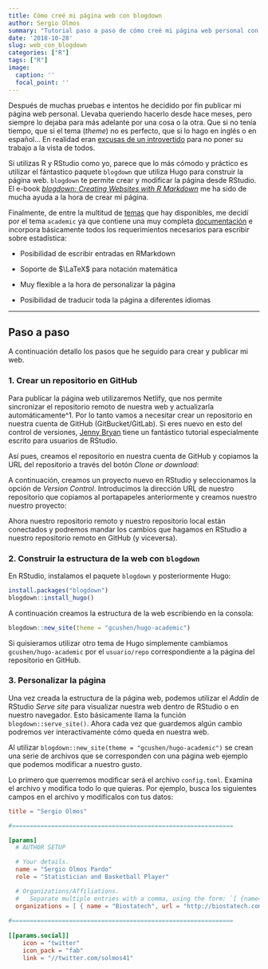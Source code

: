 ```yaml
---
title: Cómo creé mi página web con blogdown
author: Sergio Olmos
summary: "Tutorial paso a paso de cómo creé mi página web personal con blogdown y el tema de Hugo Academic."
date: '2018-10-28'
slug: web_con_blogdown
categories: ["R"]
tags: ["R"]
image:
  caption: ''
  focal_point: ''
---
```


Después de muchas pruebas e intentos he decidido por fin publicar mi página web personal. Llevaba queriendo hacerlo desde hace meses, pero siempre lo dejaba para más adelante por una cosa o la otra. Que si no tenía tiempo, que si el tema (*theme*) no es perfecto, que si lo hago en inglés o en español... En realidad eran [excusas de un introvertido](https://www.johnmackintosh.com/2017-12-30-time-to-shine/) para no poner su trabajo a la vista de todos. 

Si utilizas R y RStudio como yo, parece que lo más cómodo y práctico es utilizar el fántastico paquete `blogdown` que utiliza Hugo para construir la página web. `blogdown` te permite crear y modificar la página desde RStudio. El e-book [*blogdown: Creating Websites with R Markdown*](https://bookdown.org/yihui/blogdown/) me ha sido de mucha ayuda a la hora de crear mi página.

Finalmente, de entre la multitud de [temas](https://themes.gohugo.io/) que hay disponibles, me decidí por el tema `academic` ya que contiene una muy completa [documentación](https://sourcethemes.com/academic/docs/) e incorpora básicamente todos los requerimientos necesarios para escribir sobre estadística:

* Posibilidad de escribir entradas en RMarkdown

* Soporte de $\LaTeX$ para notación matemática

* Muy flexible a la hora de personalizar la página

* Posibilidad de traducir toda la página a diferentes idiomas

***

## Paso a paso

A continuación detallo los pasos que he seguido para crear y publicar mi web.

### 1. Crear un repositorio en GitHub

Para publicar la página web utilizaremos Netlify, que nos permite sincronizar el repositorio remoto de nuestra web y actualizarla automáticamente^1. Por lo tanto vamos a necesitar crear un repositorio en nuestra cuenta de GitHub (GitBucket/GitLab). Si eres nuevo en esto del control de versiones, [Jenny Bryan](http://happygitwithr.com/) tiene un fantástico tutorial especialmente escrito para usuarios de RStudio.

Así pues, creamos el repositorio en nuestra cuenta de GitHub y copiamos la URL del repositorio a través del botón *Clone or download*:


A continuación, creamos un proyecto nuevo en RStudio y seleccionamos la opción de *Version Control*. Introducimos la dirección URL de nuestro repositorio que copiamos al portapapeles anteriormente y creamos nuestro nuestro proyecto:


Ahora nuestro repositorio remoto y nuestro repositorio local están conectados y podremos mandar los cambios que hagamos en RStudio a nuestro repositorio remoto en GitHub (y viceversa).

### 2. Construir la estructura de la web con `blogdown`

En RStudio, instalamos el paquete `blogdown` y posteriormente Hugo:
```r
install.packages("blogdown")
blogdown::install_hugo()
```

A continuación creamos la estructura de la web escribiendo en la consola:
```r
blogdown::new_site(theme = "gcushen/hugo-academic")
```

Si quisieramos utilizar otro tema de Hugo simplemente cambiamos `gcushen/hugo-academic` por el `usuario/repo` correspondiente a la página del repositorio en GitHub.

### 3. Personalizar la página

Una vez creada la estructura de la página web, podemos utilizar el *Addin* de RStudio *Serve site* para visualizar nuestra web dentro de RStudio o en nuestro navegador. Esto básicamente llama la función `blogdown::serve_site()`. Ahora cada vez que guardemos algún cambio podremos ver interactivamente cómo queda en nuestra web.

Al utilizar `blogdown::new_site(theme = "gcushen/hugo-academic")` se crean una serie de archivos que se corresponden con una página web ejemplo que podemos modificar a nuestro gusto.

Lo primero que querremos modificar será el archivo `config.toml`. Examina el archivo y modifica todo lo que quieras. Por ejemplo, busca los siguientes campos en el archivo y modifícalos con tus datos:
```toml
title = "Sergio Olmos"

#==============================================================

[params]
  # AUTHOR SETUP

  # Your details.
  name = "Sergio Olmos Pardo"
  role = "Statistician and Basketball Player"

  # Organizations/Affiliations.
  #   Separate multiple entries with a comma, using the form: `[ {name="Org1", url=""}, {name="Org2", url=""} ]`.
  organizations = [ { name = "Biostatech", url = "http://biostatech.com" } ]
  
#==============================================================
   
[[params.social]]
    icon = "twitter"
    icon_pack = "fab"
    link = "//twitter.com/solmos41"
```


